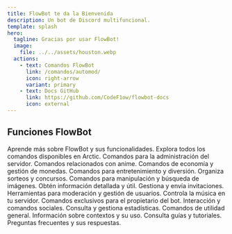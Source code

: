 ```yaml
---
title: FlowBot te da la Bienvenida
description: Un bot de Discord multifuncional.
template: splash
hero:
  tagline: Gracias por usar FlowBot!
  image:
    file: ../../assets/houston.webp
  actions:
    - text: Comandos FlowBot
      link: /comandos/automod/
      icon: right-arrow
      variant: primary
    - text: Docs GitHub
      link: https://github.com/CodeF1ow/flowbot-docs
      icon: external
---
```



## Funciones FlowBot

<CardGrid stagger>
	<Card title="🤖 Sobre FlowBot" icon="laptop">
		Aprende más sobre FlowBot y sus funcionalidades.
	</Card>
	<Card title="📘 Comandos" icon="seti:folder">
		Explora todos los comandos disponibles en Arctic.
	</Card>
	<Card title="⚙️ Admin" icon="setting">
		Comandos para la administración del servidor.
	</Card>
	<Card title="🔞 Anime" icon="seti:gradle">
		Comandos relacionados con anime.
	</Card>
	<Card title="💰 Economía" icon="sun">
		Comandos de economía y gestión de monedas.
	</Card>
	<Card title="😂 Diversión" icon="heart">
		Comandos para entretenimiento y diversión.
	</Card>
	<Card title="🎉 Sorteos" icon="seti:salesforce">
		Organiza sorteos y concursos.
	</Card>
	<Card title="🖼️ Imagen" icon="instagram">
		Comandos para manipulación y búsqueda de imágenes.
	</Card>
	<Card title="👨🏿‍💻 Información" icon="comment-alt">
		Obtén información detallada y útil.
	</Card>
	<Card title="📨 Invitaciones" icon="seti:csv">
		Gestiona y envía invitaciones.
	</Card>
	<Card title="🔨 Moderación" icon="close">
		Herramientas para moderación y gestión de usuarios.
	</Card>
	<Card title="🎵 Música" icon="youtube">
		Controla la música en tu servidor.
	</Card>
	<Card title="🔏 Propietario" icon="rocket">
		Comandos exclusivos para el propietario del bot.
	</Card>
	<Card title="👧 Social" icon="blueSky">
		Interacción y comandos sociales.
	</Card>
	<Card title="📑 Estadísticas" icon="open-book">
		Consulta y gestiona estadísticas.
	</Card>
	<Card title="🛠️ Utilidad" icon="hackerOne">
		Comandos de utilidad general.
	</Card>
	<Card title="🧾 Contextos" icon="seti:notebook">
		Información sobre contextos y su uso.
	</Card>
	<Card title="✍️ Guías" icon="seti:word">
		Consulta guías y tutoriales.
	</Card>
	<Card title="❓ FAQ" icon="seti:nim">
		Preguntas frecuentes y sus respuestas.
	</Card>
</CardGrid>

